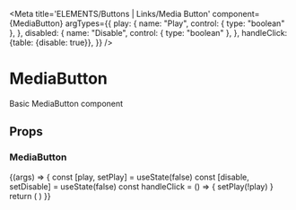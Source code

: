 
<Meta
  title='ELEMENTS/Buttons | Links/Media Button'
  component={MediaButton}
  argTypes={{
    play: {
      name: "Play",
      control: { type: "boolean" },
    },
    disabled: {
      name: "Disable",
      control: { type: "boolean" },
    },
    handleClick: {table: {disable: true}},
  }}
/>

# MediaButton

Basic MediaButton component

## Props

<Props of={MediaButton} />

### MediaButton

<Preview>
  <Story
    name='Media Button'
  >
    {(args) => {
      const [play, setPlay] = useState(false)
      const [disable, setDisable] = useState(false)
      const handleClick = () => {
        setPlay(!play)
      }
      return (
        <MediaButton
          play={args.play || play}
          handleClick={handleClick}
          disabled={args.disabled}
        />
      )
    }}
  </Story>
</Preview>
